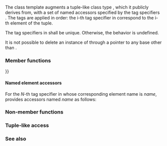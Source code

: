 {{cpp/experimental/ranges/title|tagged}}
{{cpp/experimental/ranges/utility/tagged/navbar}}
{{ddcl|header=experimental/ranges/utility|since=ranges|1=
template&lt; class Base, TagSpecifier... Tags &gt;
    requires sizeof...(Tags) &lt;= std::tuple_size&lt;Base&gt;::value
struct tagged;
}}

The class template {{tt|tagged}} augments a tuple-like class type {{tt|Base}}, which it publicly derives from, with a set of named accessors specified by the tag specifiers {{tt|Tags...}}. The tags are applied in order: the i-th tag specifier in {{tt|Tags...}} correspond to the i-th element of the tuple.

The tag specifiers in {{tt|Tags...}} shall be unique. Otherwise, the behavior is undefined.

It is not possible to delete an instance of {{tt|tagged}} through a pointer to any base other than {{tt|Base}}.

=== Member functions ===
{{dsc begin}}
{{dsc inc | cpp/experimental/ranges/utility/tagged/dsc ctor}}
{{dsc inc | cpp/experimental/ranges/utility/tagged/dsc operator{{=}}}}
{{dsc inc | cpp/experimental/ranges/utility/tagged/dsc swap}}
{{dsc end}}

==== Named element accessors ====
For the ''N''-th tag specifier in {{tt|Tags...}} whose corresponding element name is ''name'', {{tt|tagged}} provides accessors named ''name'' as follows:

{{source|
constexpr decltype(auto) name() &amp;       { return std::get&lt;N&gt;(*this); }
constexpr decltype(auto) name() const &amp; { return std::get&lt;N&gt;(*this); }
constexpr decltype(auto) name() &amp;&amp;      { return std::get&lt;N&gt;(std::move(*this)); }
}}

=== Non-member functions ===
{{dsc begin}}
{{dsc inc | cpp/experimental/ranges/utility/tagged/dsc swap2}}
{{dsc end}}

=== Tuple-like access ===
{{dsc begin}}
{{dsc inc | cpp/experimental/ranges/utility/tagged/dsc tuple_size}}
{{dsc inc | cpp/experimental/ranges/utility/tagged/dsc tuple_element}}
{{dsc end}}

=== See also ===
{{dsc begin}}
{{dsc inc | cpp/experimental/ranges/utility/dsc TagSpecifier}}
{{dsc inc | cpp/experimental/ranges/utility/dsc tagged_pair}}
{{dsc inc | cpp/experimental/ranges/utility/dsc make_tagged_pair}}
{{dsc inc | cpp/experimental/ranges/utility/dsc tagged_tuple}}
{{dsc inc | cpp/experimental/ranges/utility/dsc make_tagged_tuple}}
{{dsc inc | cpp/experimental/ranges/algorithm/dsc tags}}
{{dsc end}}

{{langlinks|zh}}